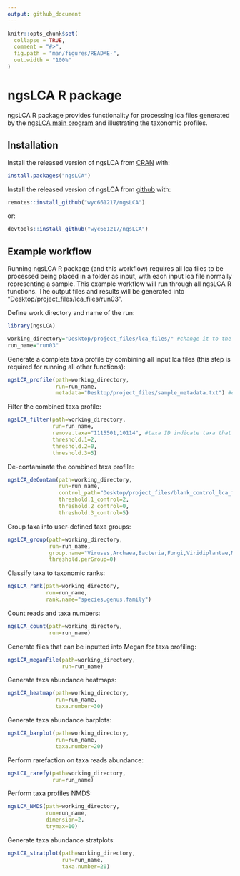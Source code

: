 ```yaml
---
output: github_document
---
```


<!-- README.md is generated from README.Rmd. Please edit that file -->

```r
knitr::opts_chunk$set(
  collapse = TRUE,
  comment = "#>",
  fig.path = "man/figures/README-",
  out.width = "100%"
)
```

# ngsLCA R package
<!-- badges: start -->
<!-- badges: end -->

ngsLCA R package provides functionality for processing lca files generated by the [ngsLCA main program](https://github.com/miwipe/ngsLCA) and illustrating the taxonomic profiles.

## Installation

Install the released version of ngsLCA from [CRAN](https://CRAN.R-project.org) with:

``` r
install.packages("ngsLCA")
```

Install the released version of ngsLCA from [github](https://github.com/wyc661217/ngsLCA) with:

``` r
remotes::install_github("wyc661217/ngsLCA")
```

or:
``` r
devtools::install_github("wyc661217/ngsLCA")
```


## Example workflow

Running ngsLCA R package (and this workflow) requires all lca files to be processed being placed in a folder as input, with each input lca file normally representing a sample. This example workflow will run through all ngsLCA R functions. The output files and results will be generated into "Desktop/project_files/lca_files/run03".


Define work directory and name of the run:
```r
library(ngsLCA)

working_directory="Desktop/project_files/lca_files/" #change it to the path of your lca files folder.
run_name="run03"
```


Generate a complete taxa profile by combining all input lca files (this step is required for running all other functions):
```r
ngsLCA_profile(path=working_directory,
               run=run_name,
               metadata="Desktop/project_files/sample_metadata.txt") #change it to the full path of your sample metadata.
```


Filter the combined taxa profile:
```r
ngsLCA_filter(path=working_directory,
              run=run_name,
              remove.taxa="1115501,10114", #taxa ID indicate taxa that will be removed from the results.
              threshold.1=2,
              threshold.2=0,
              threshold.3=5)
```


De-contaminate the combined taxa profile:
```r
ngsLCA_deContam(path=working_directory,
                run=run_name,
                control_path="Desktop/project_files/blank_control_lca_files/", #change it to the full path of your blank control lca files folder.
                threshold.1_control=2,
                threshold.2_control=0,
                threshold.3_control=5)
```


Group taxa into user-defined taxa groups:
```r        
ngsLCA_group(path=working_directory,
             run=run_name,
             group.name="Viruses,Archaea,Bacteria,Fungi,Viridiplantae,Metazoa",
             threshold.perGroup=0)
```


Classify taxa to taxonomic ranks:
```r
ngsLCA_rank(path=working_directory,
            run=run_name,
            rank.name="species,genus,family")
```


Count reads and taxa numbers:
```r
ngsLCA_count(path=working_directory,
             run=run_name)
```


Generate files that can be inputted into Megan for taxa profiling:
```r
ngsLCA_meganFile(path=working_directory,
                 run=run_name)
```


Generate taxa abundance heatmaps:
```r
ngsLCA_heatmap(path=working_directory,
               run=run_name,
               taxa.number=30)
```


Generate taxa abundance barplots:
```r
ngsLCA_barplot(path=working_directory,
               run=run_name,
               taxa.number=20)
```


Perform rarefaction on taxa reads abundance:
```r
ngsLCA_rarefy(path=working_directory,
              run=run_name)
```


Perform taxa profiles NMDS:
```r
ngsLCA_NMDS(path=working_directory,
            run=run_name,
            dimension=2,
            trymax=10)
```


Generate taxa abundance stratplots:
```r
ngsLCA_stratplot(path=working_directory,
                 run=run_name,
                 taxa.number=20)
```

